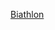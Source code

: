 {{year by category
| m = 2
| c = 0
| d = 1
| y = 6
| cat = 冬季兩項
| sortkey = 冬季兩項
| parent = 依年份劃分的冬季兩項
| subcat = 2016年體育
}}
[[Category:2016年射擊運動|Biathlon]]